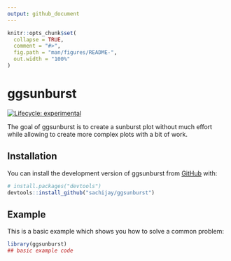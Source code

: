 ```yaml
---
output: github_document
---
```


<!-- README.md is generated from README.Rmd. Please edit that file -->

```r
knitr::opts_chunk$set(
  collapse = TRUE,
  comment = "#>",
  fig.path = "man/figures/README-",
  out.width = "100%"
)
```

# ggsunburst

<!-- badges: start -->
[![Lifecycle: experimental](https://img.shields.io/badge/lifecycle-experimental-orange.svg)](https://lifecycle.r-lib.org/articles/stages.html#experimental)
<!-- badges: end -->

The goal of ggsunburst is to create a sunburst plot without much effort while allowing to create more complex plots with a bit of work.


## Installation

You can install the development version of ggsunburst from [GitHub](https://github.com/) with:

``` r
# install.packages("devtools")
devtools::install_github("sachijay/ggsunburst")
```

## Example

This is a basic example which shows you how to solve a common problem:

```r
library(ggsunburst)
## basic example code
```


